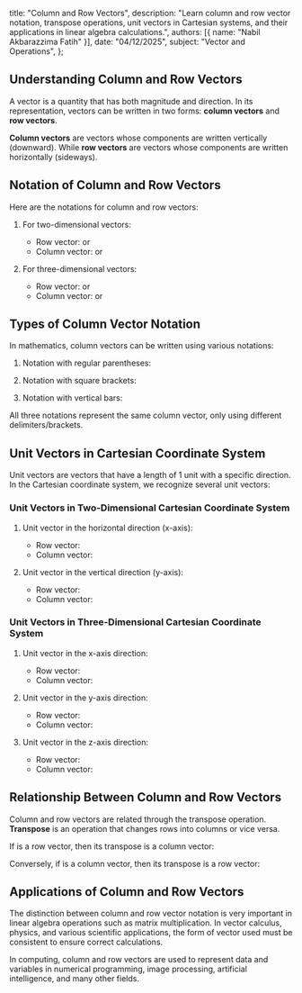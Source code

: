    title: "Column and Row Vectors",
   description: "Learn column and row vector notation, transpose operations, unit vectors in Cartesian systems, and their applications in linear algebra calculations.",
   authors: [{ name: "Nabil Akbarazzima Fatih" }],
   date: "04/12/2025",
   subject: "Vector and Operations",
};

## Understanding Column and Row Vectors

A vector is a quantity that has both magnitude and direction. In its representation, vectors can be written in two forms: **column vectors** and **row vectors**.

**Column vectors** are vectors whose components are written vertically (downward). While **row vectors** are vectors whose components are written horizontally (sideways).

## Notation of Column and Row Vectors

Here are the notations for column and row vectors:

1. For two-dimensional vectors:

   - Row vector: <InlineMath math="(3 \; 4)" /> or <InlineMath math="[3 \; 4]" />
   - Column vector: <InlineMath math="\begin{pmatrix} 3 \\ 4 \end{pmatrix}" /> or <InlineMath math="\begin{bmatrix} 3 \\ 4 \end{bmatrix}" />

2. For three-dimensional vectors:
   - Row vector: <InlineMath math="(2 \; 1 \; 3)" /> or <InlineMath math="[2 \; 1 \; 3]" />
   - Column vector: <InlineMath math="\begin{pmatrix} 2 \\ 1 \\ 3 \end{pmatrix}" /> or <InlineMath math="\begin{bmatrix} 2 \\ 1 \\ 3 \end{bmatrix}" />

## Types of Column Vector Notation

In mathematics, column vectors can be written using various notations:

1. Notation with regular parentheses:

   <BlockMath math="\begin{pmatrix} 2 \\ 1 \\ 3 \end{pmatrix}" />

2. Notation with square brackets:

   <BlockMath math="\begin{bmatrix} 2 \\ 1 \\ 3 \end{bmatrix}" />

3. Notation with vertical bars:

   <BlockMath math="\begin{vmatrix} 2 \\ 1 \\ 3 \end{vmatrix}" />

All three notations represent the same column vector, only using different delimiters/brackets.

## Unit Vectors in Cartesian Coordinate System

Unit vectors are vectors that have a length of 1 unit with a specific direction. In the Cartesian coordinate system, we recognize several unit vectors:

### Unit Vectors in Two-Dimensional Cartesian Coordinate System

1. Unit vector in the horizontal direction (x-axis):

   - Row vector: <InlineMath math="(1 \; 0)" />
   - Column vector: <InlineMath math="\begin{pmatrix} 1 \\ 0 \end{pmatrix}" />

2. Unit vector in the vertical direction (y-axis):
   - Row vector: <InlineMath math="(0 \; 1)" />
   - Column vector: <InlineMath math="\begin{pmatrix} 0 \\ 1 \end{pmatrix}" />

### Unit Vectors in Three-Dimensional Cartesian Coordinate System

1. Unit vector in the x-axis direction:

   - Row vector: <InlineMath math="(1 \; 0 \; 0)" />
   - Column vector: <InlineMath math="\begin{pmatrix} 1 \\ 0 \\ 0 \end{pmatrix}" />

2. Unit vector in the y-axis direction:

   - Row vector: <InlineMath math="(0 \; 1 \; 0)" />
   - Column vector: <InlineMath math="\begin{pmatrix} 0 \\ 1 \\ 0 \end{pmatrix}" />

3. Unit vector in the z-axis direction:
   - Row vector: <InlineMath math="(0 \; 0 \; 1)" />
   - Column vector: <InlineMath math="\begin{pmatrix} 0 \\ 0 \\ 1 \end{pmatrix}" />

## Relationship Between Column and Row Vectors

Column and row vectors are related through the transpose operation. **Transpose** is an operation that changes rows into columns or vice versa.

If <InlineMath math="\vec{a} = (a_1 \; a_2 \; \ldots \; a_n)" /> is a row vector, then its transpose is a column vector:

<BlockMath math="\vec{a}^T = \begin{pmatrix} a_1 \\ a_2 \\ \vdots \\ a_n \end{pmatrix}" />

Conversely, if <InlineMath math="\vec{b} = \begin{pmatrix} b_1 \\ b_2 \\ \vdots \\ b_m \end{pmatrix}" /> is a column vector, then its transpose is a row vector:

<BlockMath math="\vec{b}^T = (b_1 \; b_2 \; \ldots \; b_m)" />

## Applications of Column and Row Vectors

The distinction between column and row vector notation is very important in linear algebra operations such as matrix multiplication. In vector calculus, physics, and various scientific applications, the form of vector used must be consistent to ensure correct calculations.

In computing, column and row vectors are used to represent data and variables in numerical programming, image processing, artificial intelligence, and many other fields.
